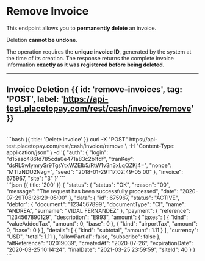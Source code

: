 

# Remove Invoice

This endpoint allows you to **permanently delete** an invoice.

<Note type='warning'> Deletion **cannot be undone**. </Note>

The operation requires the **unique invoice ID**, generated by the system at the time of its creation.
The response returns the complete invoice information **exactly as it was registered before being deleted**.

---

## Invoice Deletion {{ id: 'remove-invoices', tag: 'POST', label: 'https://api-test.placetopay.com/rest/cash/invoice/remove' }}

<Row>
  <Col>
    <ApiReader
      path="/remove"
      method="POST"
      api={props.refs}
    />
  </Col>
  <Col sticky>
    <br />
    <CodeGroup title="Delete invoice" tag="POST" label="/rest/cash/invoice/remove">
       ```bash {{ title: 'Delete invoice' }}
       curl -X "POST" https://api-test.placetopay.com/rest/cash/invoice/remove \
       -H "Content-Type: application/json" \
       -d '{
        "auth": {
          "login": "d15aac486fd785cda0e471a83c2b1fdf",
          "tranKey": "dsRL5wIymrySr9TgsYtxWZEIb5/RtW1v3n3xLqQZKj4=",
          "nonce": "MTIzNDU2Nzg=",
          "seed": "2018-01-29T17:02:49-05:00"
        },
        "invoice": 675967,
        "site": "3"
      }'
      ```
    </CodeGroup>
  </Col>
</Row>

<Row>
  <Col>
    <ApiReader
      path="/remove"
      method="post"
      type="response"
      api={props.refs}
    />
  </Col>
  <Col sticky>
    <br />
    <CodeGroup title="Response">
      ```json {{ title: '200' }}
      {
        "status": {
          "status": "OK",
          "reason": "00",
          "message": "The request has been successfully processed",
          "date": "2020-07-29T08:26:29-05:00"
        },
        "data": {
          "id": 675967,
          "status": "ACTIVE",
          "debtor": {
            "document": "1234567899",
            "documentType": "CI",
            "name": "ANDREA",
            "surname": "VIDAL FERNANDEZ"
          },
          "payment": {
            "reference": "1234567890129",
            "description": "E993",
            "amount": {
              "taxes": [
                {
                  "kind": "valueAddedTax",
                  "amount": 0,
                  "base": 0
                },
                {
                  "kind": "airportTax",
                  "amount": 0,
                  "base": 0
                }
              ],
              "details": [
                {
                  "kind": "subtotal",
                  "amount": 1.11
                }
              ],
              "currency": "USD",
              "total": 1.11
            },
            "allowPartial": false,
            "subscribe": false
          },
          "altReference": "02019039",
          "createdAt": "2020-07-26",
          "expirationDate": "2020-03-25 10:14:24",
          "finalDate": "2021-03-25 23:59:59",
          "siteId": 40
        }
      }
      ```
    </CodeGroup>
  </Col>
</Row>
